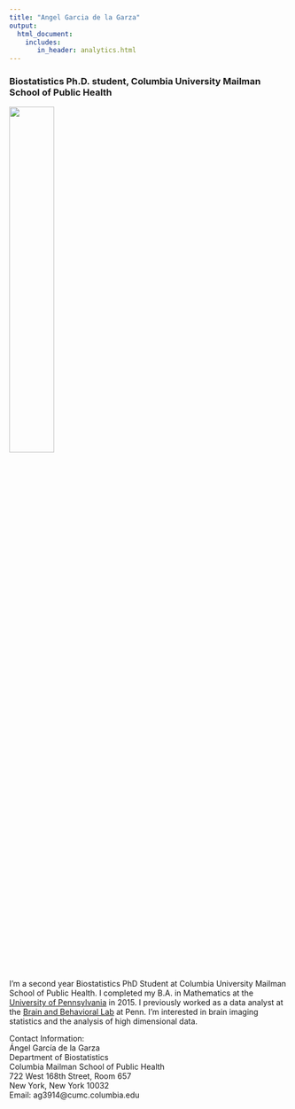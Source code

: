 ```yaml
---
title: "Angel Garcia de la Garza"
output: 
  html_document:
    includes:
       in_header: analytics.html
---
```


<link rel="stylesheet" href="academicons.css"/>
<link rel="stylesheet" href="styles.css" type="text/css">

### Biostatistics Ph.D. student, Columbia University Mailman School of Public Health

<img src="images/angelgarciadelagarza_3.jpg" style="width:40%">

I'm a second year Biostatistics PhD Student at Columbia University Mailman School of Public Health. I completed my B.A. in Mathematics at the [University of Pennsylvania](https://www.upenn.edu/) in 2015. I previously worked as a data analyst at the [Brain and Behavioral Lab](http://www.med.upenn.edu/bbl/) at Penn. I'm interested in brain imaging statistics and the analysis of high dimensional data.

Contact Information:  
Ángel García de la Garza  
Department of Biostatistics   
Columbia Mailman School of Public Health   
722 West 168th Street, Room 657  
New York, New York 10032  
Email: ag3914@cumc.columbia.edu